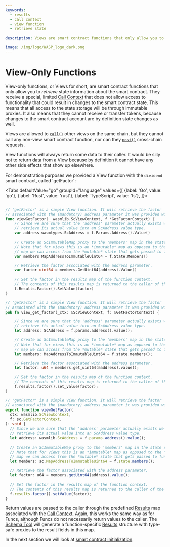 ```yaml
---
keywords:
  - results
  - call context
  - view function
  - retrieve state

description: Views are smart contract functions that only allow you to retrieve state information about the smart contract. They have a special, limited call context that does not allow them to change the smart contract state.

image: /img/logo/WASP_logo_dark.png
---
```



# View-Only Functions

View-only functions, or Views for short, are smart contract functions that only allow you
to _retrieve_ state information about the smart contract. They receive a special, limited
[Call Context](context.mdx) that does not allow access to functionality that could result
in changes to the smart contract state. This means that all access to the state storage
will be through immutable proxies. It also means that they cannot receive or transfer
tokens, because changes to the smart contract account are by definition state changes as
well.

Views are allowed to [`call()`](call.mdx) other views on the same chain, but they cannot
call any non-view smart contract function, nor can they [`post()`](post.mdx) cross-chain
requests.

View functions will always return some data to their caller. It would be silly not to
return data from a View because by definition it cannot have any other side effects that
show up elsewhere.

For demonstration purposes we provided a View function with the `dividend` smart contract,
called 'getFactor':

<Tabs defaultValue="go"
      groupId="language"
      values={[
          {label: 'Go', value: 'go'},
          {label: 'Rust', value: 'rust'},
          {label: 'TypeScript', value: 'ts'},
      ]}>

<TabItem value="go">

```go

// 'getFactor' is a simple View function. It will retrieve the factor
// associated with the (mandatory) address parameter it was provided with.
func viewGetFactor(_ wasmlib.ScViewContext, f *GetFactorContext) {
	// Since we are sure that the 'address' parameter actually exists we can
	// retrieve its actual value into an ScAddress value type.
	var address wasmtypes.ScAddress = f.Params.Address().Value()

	// Create an ScImmutableMap proxy to the 'members' map in the state storage.
	// Note that for views this is an *immutable* map as opposed to the *mutable*
	// map we can access from the *mutable* state that gets passed to funcs.
	var members MapAddressToImmutableUint64 = f.State.Members()

	// Retrieve the factor associated with the address parameter.
	var factor uint64 = members.GetUint64(address).Value()

	// Set the factor in the results map of the function context.
	// The contents of this results map is returned to the caller of the function.
	f.Results.Factor().SetValue(factor)
}
```

</TabItem>
<TabItem value="rust">

```rust
// 'getFactor' is a simple View function. It will retrieve the factor
// associated with the (mandatory) address parameter it was provided with.
pub fn view_get_factor(_ctx: &ScViewContext, f: &GetFactorContext) {

    // Since we are sure that the 'address' parameter actually exists we can
    // retrieve its actual value into an ScAddress value type.
    let address: ScAddress = f.params.address().value();

    // Create an ScImmutableMap proxy to the 'members' map in the state storage.
    // Note that for views this is an *immutable* map as opposed to the *mutable*
    // map we can access from the *mutable* state that gets passed to funcs.
    let members: MapAddressToImmutableUint64 = f.state.members();

    // Retrieve the factor associated with the address parameter.
    let factor: u64 = members.get_uint64(&address).value();

    // Set the factor in the results map of the function context.
    // The contents of this results map is returned to the caller of the function.
    f.results.factor().set_value(factor);
}
```

</TabItem>
<TabItem value="ts">

```ts
// 'getFactor' is a simple View function. It will retrieve the factor
// associated with the (mandatory) address parameter it was provided with.
export function viewGetFactor(
  ctx: wasmlib.ScViewContext,
  f: sc.GetFactorContext,
): void {
  // Since we are sure that the 'address' parameter actually exists we can
  // retrieve its actual value into an ScAddress value type.
  let address: wasmlib.ScAddress = f.params.address().value();

  // Create an ScImmutableMap proxy to the 'members' map in the state storage.
  // Note that for views this is an *immutable* map as opposed to the *mutable*
  // map we can access from the *mutable* state that gets passed to funcs.
  let members: sc.MapAddressToImmutableUint64 = f.state.members();

  // Retrieve the factor associated with the address parameter.
  let factor: u64 = members.getUint64(address).value();

  // Set the factor in the results map of the function context.
  // The contents of this results map is returned to the caller of the function.
  f.results.factor().setValue(factor);
}
```

</TabItem>
</Tabs>

Return values are passed to the caller through the predefined [Results](results.mdx) map
associated with the [Call Context](context.mdx). Again, this works the same way as for
Funcs, although Funcs do not necessarily return values to the caller. The
[Schema Tool](usage.mdx) will generate a function-specific [Results](results.mdx)
structure with type-safe proxies to the result fields in this map.

In the next section we will look at [smart contract initialization](init.mdx).
